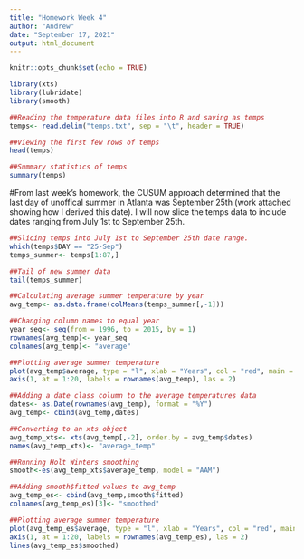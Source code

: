 ```yaml
---
title: "Homework Week 4"
author: "Andrew"
date: "September 17, 2021"
output: html_document
---
```


```r
knitr::opts_chunk$set(echo = TRUE)
```

```r
library(xts)
library(lubridate)
library(smooth)
```


```r
##Reading the temperature data files into R and saving as temps
temps<- read.delim("temps.txt", sep = "\t", header = TRUE)
```

```r
##Viewing the first few rows of temps
head(temps)
```

```r
##Summary statistics of temps
summary(temps)
```
#From last week's homework, the CUSUM approach determined that the last day of unoffical summer in Atlanta was September 25th (work attached showing how I derived this date).  I will now slice the temps data to include dates ranging from July 1st to September 25th.
```r
##Slicing temps into July 1st to September 25th date range.
which(temps$DAY == "25-Sep")
temps_summer<- temps[1:87,]
```
```r
##Tail of new summer data
tail(temps_summer)
```
```r
##Calculating average summer temperature by year
avg_temp<- as.data.frame(colMeans(temps_summer[,-1]))
```

```r
##Changing column names to equal year
year_seq<- seq(from = 1996, to = 2015, by = 1)
rownames(avg_temp)<- year_seq
colnames(avg_temp)<- "average"
```

```r
##Plotting average summer temperature
plot(avg_temp$average, type = "l", xlab = "Years", col = "red", main = "Average Summer Temp. by Year", ylab = "Temperature", xaxt = "n")
axis(1, at = 1:20, labels = rownames(avg_temp), las = 2)
```

```r
##Adding a date class column to the average temperatures data
dates<- as.Date(rownames(avg_temp), format = "%Y")
avg_temp<- cbind(avg_temp,dates)
```

```r
##Converting to an xts object
avg_temp_xts<- xts(avg_temp[,-2], order.by = avg_temp$dates)
names(avg_temp_xts)<- "average_temp"
```


```r
##Running Holt Winters smoothing
smooth<-es(avg_temp_xts$average_temp, model = "AAM")
```

```r
##Adding smooth$fitted values to avg_temp
avg_temp_es<- cbind(avg_temp,smooth$fitted)
colnames(avg_temp_es)[3]<- "smoothed"
```


```r
##Plotting average summer temperature
plot(avg_temp_es$average, type = "l", xlab = "Years", col = "red", main = "Average Summer Temp. by Year", ylab = "Temperature", xaxt = "n")
axis(1, at = 1:20, labels = rownames(avg_temp_es), las = 2)
lines(avg_temp_es$smoothed)
```